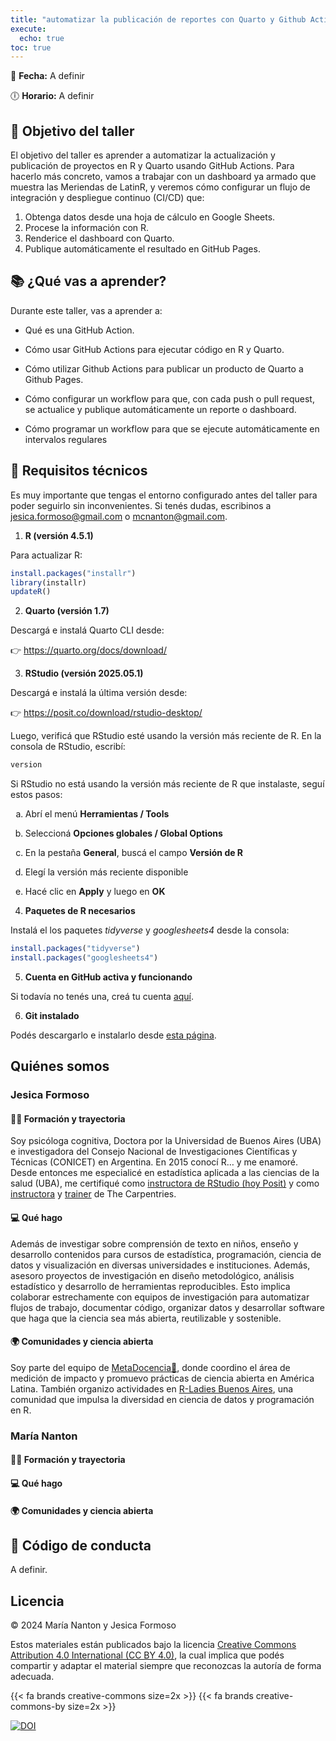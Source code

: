 ```yaml
---
title: "automatizar la publicación de reportes con Quarto y Github Actions"
execute: 
  echo: true
toc: true
---
```


📅 **Fecha:** A definir

🕕 **Horario:** A definir

## 🎯 Objetivo del taller

El objetivo del taller es aprender a automatizar la actualización y publicación de proyectos en R y Quarto usando GitHub Actions. Para hacerlo más concreto, vamos a trabajar con un dashboard ya armado que muestra las Meriendas de LatinR, y veremos cómo configurar un flujo de integración y despliegue continuo (CI/CD) que:

1.  Obtenga datos desde una hoja de cálculo en Google Sheets.
2.  Procese la información con R.
3.  Renderice el dashboard con Quarto.
4.  Publique automáticamente el resultado en GitHub Pages.

## 📚 ¿Qué vas a aprender?

Durante este taller, vas a aprender a:

-   Qué es una GitHub Action.

-   Cómo usar GitHub Actions para ejecutar código en R y Quarto.

-   Cómo utilizar Github Actions para publicar un producto de Quarto a Github Pages.

-   Cómo configurar un workflow para que, con cada push o pull request, se actualice y publique automáticamente un reporte o dashboard.

-   Cómo programar un workflow para que se ejecute automáticamente en intervalos regulares

## 🧰 Requisitos técnicos

Es muy importante que tengas el entorno configurado antes del taller para poder seguirlo sin inconvenientes. Si tenés dudas, escribinos a [jesica.formoso\@gmail.com](mailto:jesica.formoso@gmail.com) o [mcnanton\@gmail.com](mailto:mcnanton@gmail.com).

1.  **R (versión 4.5.1)**

Para actualizar R:

```r

install.packages("installr")
library(installr)
updateR()

```

2.  **Quarto (versión 1.7)**

Descargá e instalá Quarto CLI desde:

👉 <https://quarto.org/docs/download/>

3.  **RStudio (versión 2025.05.1)**

Descargá e instalá la última versión desde:

👉 <https://posit.co/download/rstudio-desktop/>

Luego, verificá que RStudio esté usando la versión más reciente de R. En la consola de RStudio, escribí:

```r

version

```

::: {.callout-tip icon="gear" title="Cómo cambiar la versión de R en RStudio"}
Si RStudio no está usando la versión más reciente de R que instalaste, seguí estos pasos:

a.  Abrí el menú **Herramientas / Tools**

b.  Seleccioná **Opciones globales / Global Options**

c.  En la pestaña **General**, buscá el campo **Versión de R**

d.  Elegí la versión más reciente disponible

e.  Hacé clic en **Apply** y luego en **OK**
:::

4.  **Paquetes de R necesarios**

Instalá el los paquetes *tidyverse* y *googlesheets4* desde la consola:

```r
install.packages("tidyverse")
install.packages("googlesheets4")

```

5.  **Cuenta en GitHub activa y funcionando**

Si todavía no tenés una, creá tu cuenta [aquí](https://github.com/).

6.  **Git instalado**

Podés descargarlo e instalarlo desde [esta página](https://git-scm.com/downloads).

## Quiénes somos


### **Jesica Formoso** 


#### 👩‍🎓 Formación y trayectoria

Soy psicóloga cognitiva, Doctora por la Universidad de Buenos Aires (UBA) e investigadora del Consejo Nacional de Investigaciones Científicas y Técnicas (CONICET) en Argentina. En 2015 conocí R... y me enamoré. Desde entonces me especialicé en estadística aplicada a las ciencias de la salud (UBA), me certifiqué como [instructora de RStudio (hoy Posit)](https://education.rstudio.com/trainers/people/formoso+jesica/) y como [instructora](https://carpentries.org/community/instructors/) y [trainer](https://carpentries.org/community/instructor-trainers/) de The Carpentries.

#### 💻 Qué hago

Además de investigar sobre comprensión de texto en niños, enseño y desarrollo contenidos para cursos de estadística, programación, ciencia de datos y visualización en diversas universidades e instituciones. Además, asesoro proyectos de investigación en diseño metodológico, análisis estadístico y desarrollo de herramientas reproducibles. Esto implica colaborar estrechamente con equipos de investigación para automatizar flujos de trabajo, documentar código, organizar datos y desarrollar software que haga que la ciencia sea más abierta, reutilizable y sostenible.

#### 🌍 Comunidades y ciencia abierta

Soy parte del equipo de [MetaDocencia🍎](https://www.metadocencia.org/), donde coordino el área de medición de impacto y promuevo prácticas de ciencia abierta en América Latina. También organizo actividades en [R-Ladies Buenos Aires](https://rladiesba.netlify.app/), una comunidad que impulsa la diversidad en ciencia de datos y programación en R.

### **María Nanton**

#### 👩‍🎓 Formación y trayectoria

#### 💻 Qué hago

#### 🌍 Comunidades y ciencia abierta


## 🤝 Código de conducta

A definir.

## Licencia

© 2024 María Nanton y Jesica Formoso

Estos materiales están publicados bajo la licencia [Creative Commons Attribution 4.0 International (CC BY 4.0)](http://creativecommons.org/licenses/by/4.0/), la cual implica que podés compartir y adaptar el material siempre que reconozcas la autoría de forma adecuada.

{{< fa brands creative-commons size=2x >}} {{< fa brands creative-commons-by size=2x >}}

<a href="https://doi.org/10.5281/zenodo.16736735"><img src="https://zenodo.org/badge/DOI/10.5281/zenodo.16736735.svg" alt="DOI"/></a>

